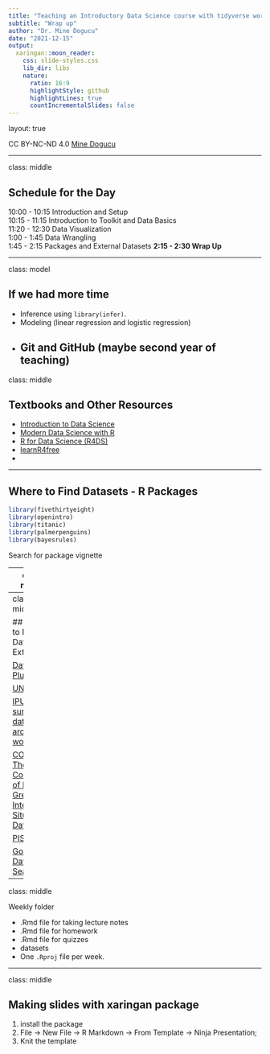 ```yaml
---
title: "Teaching an Introductory Data Science course with tidyverse workshop"
subtitle: "Wrap up"
author: "Dr. Mine Dogucu"
date: "2021-12-15"
output:
  xaringan::moon_reader:
    css: slide-styles.css
    lib_dir: libs
    nature:
      ratio: 16:9
      highlightStyle: github
      highlightLines: true
      countIncrementalSlides: false
---
```



layout: true

<!-- This file by Mine Dogucu is licensed under a  Attribution-ShareAlike 2.5 Generic License (CC BY-SA 2.5) More information about the license can be found at https://creativecommons.org/licenses/by-sa/2.5/ -->
  
<div class="my-header"></div>

<div class="my-footer"> 
 CC BY-NC-ND 4.0 <a href="https://mdogucu.ics.uci.edu">Mine Dogucu</a></div> 

---

class: middle

## Schedule for the Day

10:00 - 10:15 Introduction and Setup  
10:15 - 11:15 Introduction to Toolkit and Data Basics  
11:20 - 12:30 Data Visualization  
1:00 - 1:45 Data Wrangling   
1:45 - 2:15 Packages and External Datasets
__2:15 - 2:30 Wrap Up__

---

class: model

## If we had more time

- Inference using `library(infer)`.
- Modeling (linear regression and logistic regression)
- Git and GitHub (maybe second year of teaching)
---

class: middle

## Textbooks and Other Resources

- [Introduction to Data Science](https://ubc-dsci.github.io/introduction-to-datascience/)
- [Modern Data Science with R](https://mdsr-book.github.io/mdsr2e/)
- [R for Data Science (R4DS)](https://r4ds.had.co.nz/)
- [learnR4free](https://www.learnr4free.com/en/index.html)
-

---

## Where to Find Datasets - R Packages

```r
library(fivethirtyeight)
library(openintro)
library(titanic)
library(palmerpenguins)
library(bayesrules)
```
 
Search for package vignette

---
class: middle


## Where to Find Datasets - External

[UCI Machine Learning Repository](https://archive.ics.uci.edu/ml/index.php)

[Harvard Dataverse](https://dataverse.harvard.edu/)


[Data.gov](https://www.data.gov/)

[US Government Data](https://sctyner.github.io/static/presentations/Misc/GraphicsteamISU/2018-11-16-us-govt-data.html)

[California Open Data](https://data.ca.gov/)

[Los Angeles Open Data](https://data.lacity.org/browse)

[NYC OpenData](https://opendata.cityofnewyork.us/)


---
class: middle


## Where to Find Datasets - External

[Data is Plural](https://docs.google.com/spreadsheets/d/1wZhPLMCHKJvwOkP4juclhjFgqIY8fQFMemwKL2c64vk/edit#gid=0)




[UN data](http://data.un.org/)


[IPUMS survey data from around the world](https://ipums.org/)

[CORGIS: The Collection of Really Great, Interesting, Situated Datasets](https://think.cs.vt.edu/corgis/csv/)

[PISA data](https://www.oecd.org/pisa/data/)

[Google Dataset Search](https://datasetsearch.research.google.com/)


---
class: middle

Weekly folder

- .Rmd file for taking lecture notes
- .Rmd file for homework
- .Rmd file for quizzes
- datasets
- One `.Rproj` file per week.

---

class: middle

## Making slides with xaringan package

1. install the package
2. File -> New File -> R Markdown -> From Template -> Ninja Presentation;
3. Knit the template

